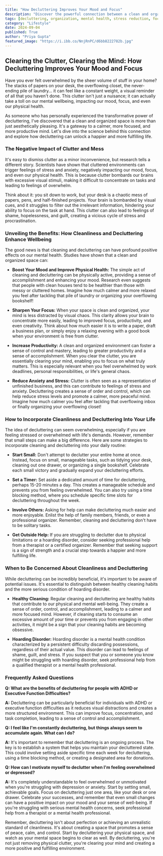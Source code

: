 ```yaml
---
title: "How Decluttering Improves Your Mood and Focus"
description: "Discover the powerful connection between a clean and organized space and improved mental well-being. Learn how decluttering can reduce stress, boost focus, and enhance your overall mood."
tags: [decluttering, organization, mental health, stress reduction, focus, productivity, mindfulness, wellbeing, home organization, lifestyle]
category: "Lifestyle"
date: 2024-09-04
published: True
author: "Priya Gupta"
featured_image: "https://i.ibb.co/NnjRnPC/d6bb8222782b.jpg"
---
```


##  Clearing the Clutter, Clearing the Mind: How Decluttering Improves Your Mood and Focus

Have you ever felt overwhelmed by the sheer volume of stuff in your home? The stacks of papers on your desk, the overflowing closet, the never-ending pile of laundry... it can feel like a constant weight, a visual reminder of all that you haven't done. This clutter isn't just a nuisance; it can actually take a toll on our mental wellbeing, impacting our mood, focus, and even our physical health. 

As someone who has personally experienced the transformative power of decluttering, I've discovered that a clean and organized space is more than just aesthetically pleasing. It's a gateway to a calmer, more focused, and more productive mind. Let's dive into the science behind this connection and explore how decluttering can unlock a happier and more fulfilling life. 

### The Negative Impact of Clutter and Mess

It's easy to dismiss clutter as a minor inconvenience, but research tells a different story. Scientists have shown that cluttered environments can trigger feelings of stress and anxiety, negatively impacting our mood, focus, and even our physical health. This is because clutter bombards our brains with excessive visual stimuli, making it difficult to concentrate on tasks and leading to feelings of overwhelm. 

Think about it: you sit down to work, but your desk is a chaotic mess of papers, pens, and half-finished projects. Your brain is bombarded by visual cues, and it struggles to filter out the irrelevant information, hindering your ability to focus on the task at hand. This clutter can also lead to feelings of shame, hopelessness, and guilt, creating a vicious cycle of stress and procrastination. 

### Unveiling the Benefits: How Cleanliness and Decluttering Enhance Wellbeing

The good news is that cleaning and decluttering can have profound positive effects on our mental health. Studies have shown that a clean and organized space can:

* **Boost Your Mood and Improve Physical Health:**  The simple act of cleaning and decluttering can be physically active, providing a sense of accomplishment and enhancing your mood. Research even suggests that people with clean houses tend to be healthier than those with messy or cluttered homes. Imagine how much calmer and more relaxed you feel after tackling that pile of laundry or organizing your overflowing bookshelf! 

* **Sharpen Your Focus:**  When your space is clean and organized, your mind is less distracted by visual chaos. This clarity allows your brain to concentrate more easily, leading to improved focus, productivity, and even creativity.  Think about how much easier it is to write a paper, draft a business plan, or simply enjoy a relaxing evening with a good book when your environment is free from clutter. 

* **Increase Productivity:**  A clean and organized environment can foster a sense of control and mastery, leading to greater productivity and a sense of accomplishment. When you clear the clutter, you are essentially clearing your mind, enabling you to focus on what truly matters. This is especially relevant when you feel overwhelmed by work deadlines, personal responsibilities, or life's general chaos. 

* **Reduce Anxiety and Stress:**  Clutter is often seen as a representation of unfinished business, and this can contribute to feelings of stress and anxiety. Decluttering creates a sense of order and control, which can help reduce stress levels and promote a calmer, more peaceful mind. Imagine how much calmer you feel after tackling that overflowing inbox or finally organizing your overflowing closet!

### How to Incorporate Cleanliness and Decluttering Into Your Life

The idea of decluttering can seem overwhelming, especially if you are feeling stressed or overwhelmed with life's demands. However, remember that small steps can make a big difference. Here are some strategies to incorporate cleaning and decluttering into your daily routine:

* **Start Small:**  Don't attempt to declutter your entire home at once. Instead, focus on small, manageable tasks, such as tidying your desk, cleaning out one drawer, or organizing a single bookshelf.  Celebrate each small victory and gradually expand your decluttering efforts.

* **Set a Timer:**  Set aside a dedicated amount of time for decluttering, perhaps 15-20 minutes a day.  This creates a manageable schedule and prevents you from feeling overwhelmed.  You can also try using a time blocking method, where you schedule specific time slots for decluttering throughout the week.

* **Involve Others:**  Asking for help can make decluttering much easier and more enjoyable. Enlist the help of family members, friends, or even a professional organizer.  Remember, cleaning and decluttering don't have to be solitary tasks.

* **Get Outside Help:**  If you are struggling to declutter due to physical limitations or a hoarding disorder, consider seeking professional help from a therapist or a certified organizer.  Remember that seeking support is a sign of strength and a crucial step towards a happier and more fulfilling life.

### When to Be Concerned About Cleanliness and Decluttering

While decluttering can be incredibly beneficial, it's important to be aware of potential issues.  It's essential to distinguish between healthy cleaning habits and the more serious condition of hoarding disorder.

* **Healthy Cleaning:**  Regular cleaning and decluttering are healthy habits that contribute to our physical and mental well-being. They create a sense of order, control, and accomplishment, leading to a calmer and more focused mind. However, if cleaning starts to consume an excessive amount of your time or prevents you from engaging in other activities, it might be a sign that your cleaning habits are becoming obsessive.

* **Hoarding Disorder:**  Hoarding disorder is a mental health condition characterized by a persistent difficulty discarding possessions, regardless of their actual value. This disorder can lead to feelings of shame, guilt, and stress.  If you suspect that you or someone you know might be struggling with hoarding disorder, seek professional help from a qualified therapist or a mental health professional. 

###  Frequently Asked Questions

**Q:  What are the benefits of decluttering for people with ADHD or Executive Function Difficulties?**

**A:**  Decluttering can be particularly beneficial for individuals with ADHD or executive function difficulties as it reduces visual distractions and creates a more structured environment. This can improve focus, concentration, and task completion, leading to a sense of control and accomplishment. 

**Q: I feel like I'm constantly decluttering, but things always seem to accumulate again. What can I do?**

**A:**  It's important to remember that decluttering is an ongoing process. The key is to establish a system that helps you maintain your decluttered state. This could involve setting aside specific time each week for decluttering, using a time blocking method, or creating a designated area for donations. 

**Q:  How can I motivate myself to declutter when I'm feeling overwhelmed or depressed?**

**A:**  It's completely understandable to feel overwhelmed or unmotivated when you're struggling with depression or anxiety.  Start by setting small, achievable goals.  Focus on decluttering just one area, like your desk or one drawer. Celebrate your successes, and remember that even small changes can have a positive impact on your mood and your sense of well-being.  If you're struggling with serious mental health concerns, seek professional help from a therapist or a mental health professional. 

Remember, decluttering isn't about perfection or achieving an unrealistic standard of cleanliness. It's about creating a space that promotes a sense of peace, calm, and control.  Start by decluttering your physical space, and watch as your mental space begins to clear as well.  By decluttering, you're not just removing physical clutter, you're clearing your mind and creating a more positive and fulfilling environment. 